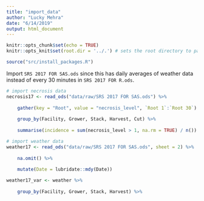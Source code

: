 ```yaml
---
title: "import_data"
author: "Lucky Mehra"
date: "6/14/2019"
output: html_document
---
```


```r
knitr::opts_chunk$set(echo = TRUE)
knitr::opts_knit$set(root.dir = '../.') # sets the root directory to parent directory of the directory where this .rmd file lives in
```

```r
source("src/install_packages.R")

```

Import `SRS 2017 FOR SAS.ods` since this has daily averages of weather data instead of every 30 minutes in `SRS 2017 FOR R.ods`.

```r
# import necrosis data
necrosis17 <- read_ods("data/raw/SRS 2017 FOR SAS.ods") %>% 
	
	gather(key = "Root", value = "necrosis_level", `Root 1`:`Root 30`) %>% 
	
	group_by(Facility, Grower, Stack, Harvest, Cut) %>% 
	
	summarise(incidence = sum(necrosis_level > 1, na.rm = TRUE) / n())

# import weather data	
weather17 <- read_ods("data/raw/SRS 2017 FOR SAS.ods", sheet = 2) %>% 
	
	na.omit() %>% 
	
	mutate(Date = lubridate::mdy(Date))
```

```r
weather17_var <- weather %>% 
	
	group_by(Facility, Grower, Stack, Harvest) %>% 
	
	


```